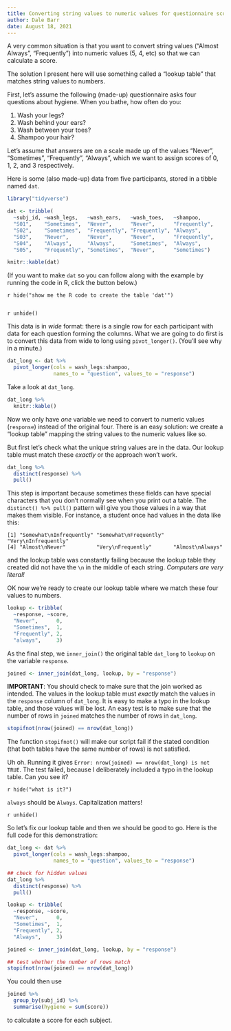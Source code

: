 ```yaml
---
title: Converting string values to numeric values for questionnaire scoring
author: Dale Barr
date: August 18, 2021
---
```


A very common situation is that you want to convert string values ("Almost Always", "Frequently") into numeric values (5, 4, etc) so that we can calculate a score.

The solution I present here will use something called a "lookup table" that matches string values to numbers.

First, let's assume the following (made-up) questionnaire asks four questions about hygiene. When you bathe, how often do you:

1. Wash your legs?
2. Wash behind your ears?
3. Wash between your toes?
4. Shampoo your hair?

Let's assume that answers are on a scale made up of the values "Never", "Sometimes", "Frequently", "Always", which we want to assign scores of 0, 1, 2, and 3 respectively.

Here is some (also made-up) data from five participants, stored in a tibble named `dat`.

```r
library("tidyverse")

dat <- tribble(
  ~subj_id, ~wash_legs,   ~wash_ears,   ~wash_toes,   ~shampoo,
  "S01",    "Sometimes",  "Never",      "Never",      "Frequently",
  "S02",    "Sometimes",  "Frequently", "Frequently", "Always",
  "S03",    "Never",      "Never",      "Never",      "Frequently",
  "S04",    "Always",     "Always",     "Sometimes",  "Always",
  "S05",    "Frequently", "Sometimes",  "Never",      "Sometimes")
```

```r
knitr::kable(dat)
```

(If you want to make `dat` so you can follow along with the example by running the code in R, click the button below.)

`r hide("show me the R code to create the table 'dat'")`

```r
```

`r unhide()`

This data is in *wide* format: there is a single row for each participant with data for each question forming the columns. What we are going to do first is to convert this data from wide to long using `pivot_longer()`. (You'll see why in a minute.)

```r
dat_long <- dat %>%
  pivot_longer(cols = wash_legs:shampoo,
               names_to = "question", values_to = "response")
```

Take a look at `dat_long`.

```r
dat_long %>%
  knitr::kable()
```

Now we only have *one* variable we need to convert to numeric values (`response`) instead of the original four. There is an easy solution: we create a "lookup table" mapping the string values to the numeric values like so.

But first let's check what the unique string values are in the data. Our lookup table must match these *exactly* or the approach won't work.

```r
dat_long %>%
  distinct(response) %>%
  pull()
```
This step is important because sometimes these fields can have special characters that you don't normally see when you print out a table. The `distinct() %>% pull()` pattern will give you those values in a way that makes them visible. For instance, a student once had values in the data like this:

```
[1] "Somewhat\nInfrequently" "Somewhat\nFrequently"   "Very\nInfrequently"
[4] "Almost\nNever"          "Very\nFrequently"       "Almost\nAlways"
```
and the lookup table was constantly failing because the lookup table they created did not have the `\n` in the middle of each string. *Computers are very literal!*

OK now we're ready to create our lookup table where we match these four values to numbers.

```r
lookup <- tribble(
  ~response, ~score,
  "Never",      0,
  "Sometimes",  1,
  "Frequently", 2,
  "always",     3)
```

As the final step, we `inner_join()` the original table `dat_long` to `lookup` on the variable `response`.

```r
joined <- inner_join(dat_long, lookup, by = "response")
```
**IMPORTANT**: You should check to make sure that the join worked as intended. The values in the lookup table must *exactly* match the values in the `response` column of `dat_long`. It is easy to make a typo in the lookup table, and those values will be lost. An easy test is to make sure that the number of rows in `joined` matches the number of rows in `dat_long`.

```r
stopifnot(nrow(joined) == nrow(dat_long))
```

The function `stopifnot()` will make our script fail if the stated condition (that both tables have the same number of rows) is not satisfied.

Uh oh. Running it gives `Error: nrow(joined) == nrow(dat_long) is not TRUE`. The test failed, because I deliberately included a typo in the lookup table. Can you see it?

`r hide("what is it?")`

`always` should be `Always`. Capitalization matters!

`r unhide()`

So let's fix our lookup table and then we should be good to go. Here is the full code for this demonstration:

```r
dat_long <- dat %>%
  pivot_longer(cols = wash_legs:shampoo,
               names_to = "question", values_to = "response")

## check for hidden values
dat_long %>%
  distinct(response) %>%
  pull()

lookup <- tribble(
  ~response, ~score,
  "Never",      0,
  "Sometimes",  1,
  "Frequently", 2,
  "Always",     3)

joined <- inner_join(dat_long, lookup, by = "response")

## test whether the number of rows match
stopifnot(nrow(joined) == nrow(dat_long))
```
You could then use 

```r
joined %>%
  group_by(subj_id) %>%
  summarise(hygiene = sum(score))
```
to calculate a score for each subject.

